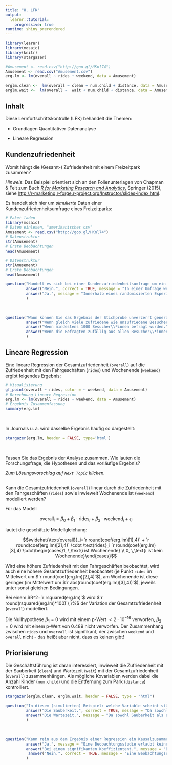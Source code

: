 ```yaml
---
title: "8. LFK"
output: 
  learnr::tutorial:
    progressive: true
runtime: shiny_prerendered
---
```



```r
library(learnr)
library(mosaic)
library(knitr)
library(stargazer)

#Amusement <- read.csv("http://goo.gl/HKnl74")
Amusement <- read.csv("Amusement.csv")
erg.lm <- lm(overall ~ rides + weekend, data = Amusement)

erglm.clean <-  lm(overall ~ clean + num.child + distance, data = Amusement)
erglm.wait <-  lm(overall ~  wait + num.child + distance, data = Amusement)
```

## Inhalt

Diese Lernfortschrittskontrolle (LFK) behandelt die Themen:

- Grundlagen Quantitativer Datenanalyse

- Lineare Regression



## Kundenzufriedenheit

Womit hängt die (Gesamt-) Zufriedenheit mit einem Freizeitpark zusammen?

*Hinweis*: Das Beispiel orientiert sich an den Folienunterlagen von Chapman \& Feit zum Buch [*R for Marketing Research and Analytics*](http://r-marketing.r-forge.r-project.org/), Springer (2015), siehe [http://r-marketing.r-forge.r-project.org/Instructor/slides-index.html](http://r-marketing.r-forge.r-project.org/Instructor/slides-index.html).

Es handelt sich hier um *simulierte* Daten einer Kundenzufriedenheitsumfrage eines Freizeitparks:

```r
# Paket laden
library(mosaic)
# Daten einlesen, "amerikanisches csv"
Amusement <- read.csv("http://goo.gl/HKnl74")
# Datenstruktur
str(Amusement)
# Erste Beobachtungen
head(Amusement)
```

```r
# Datenstruktur
str(Amusement)
# Erste Beobachtungen
head(Amusement)
```



```r
question("Handelt es sich bei einer Kundenzufriedenheitsumfrage um ein randomisiertes Experiment?",
         answer("Nein.", correct = TRUE, message = "In einer Umfrage werden die Beobachtungen i. d. R. nur so erhoben wie sie sind."),
         answer("Ja.", message = "Innerhalb eines randomisierten Experiments wird die unabhängige Variable manipuliert.")
         )
```

<br>

```r
question("Wann können Sie das Ergebnis der Stichprobe unverzerrt generalisieren?",
         answer("Wenn gleich viele zufriedene wie unzufriedene Besucher\\*innen befragt wurden.", message = "Bei einer geschichteten Stichprobe kann evtl. etwas über die Verteilung innerhalb der Schichten ausgesagt werden, aber nichts über die Verteilung der Schichten."),
         answer("Wenn mindestens 1000 Besucher\\*innen befragt wurden.", message = "Generell sind hohe Stichprobenumfänge zu bevorzugen, sie lösen aber nicht das Problem einer potentiellen Verzerrung einer Gelegenheitsstichprobe."),
         answer("Wenn die Befragten zufällig aus allen Besucher\\*innen ausgewählt wurden.", correct = TRUE, message = "Eine zufällige Stichprobe ermöglicht eine Generalisierung auf die zugrundeliegende Population.")
         )
```

## Lineare Regression

Eine lineare Regression der Gesamtzufriedenheit (`overall`) auf die Zufriedenheit mit den Fahrgeschäften (`rides`) und Wochenende (`weekend`) ergibt folgendes Ergebnis:

```r
# Visualisierung
gf_point(overall ~ rides, color = ~ weekend, data = Amusement)
# Berechnung Lineare Regression
erg.lm <- lm(overall ~ rides + weekend, data = Amusement)
# Ergebnis Zusammenfassung
summary(erg.lm)
```

<br>

In Journals u. ä. wird dasselbe Ergebnis häufig so dargestellt:

```r
stargazer(erg.lm, header = FALSE, type='html')
```

<br>

Fassen Sie das Ergebnis der Analyse zusammen. Wie lauten die Forschungsfrage, die Hypothesen und das vorläufige Ergebnis?

*Zum Lösungsvorschlag auf `Next Topic` klicken.*

##

Kann die Gesamtzufriedenheit (`overall`) linear durch die Zufriedenheit mit den Fahrgeschäften (`rides`) sowie inwieweit Wochenende ist (`weekend`) modelliert werden?

Für das Modell

$$\text{overall}_i=\beta_0 + \beta_1 \cdot \text{rides}_i+\beta_2\cdot \text{weekend}_i + \epsilon_i$$

lautet die geschätzte Modellgleichung:

$$\widehat{\text{overall}}_i=`r round(coef(erg.lm)[1],4)` + `r round(coef(erg.lm)[2],4)` \cdot \text{rides}_i `r round(coef(erg.lm)[3],4)`\cdot\begin{cases}1, \,\text{i ist Wochenende} \\ 0, \,\text{i ist kein Wochenende}\end{cases}$$

Wird eine höhere Zufriedenheit mit den Fahrgeschäften beobachtet, wird auch eine höhere Gesamtzufriedenheit beobachtet (je Punkt `rides` im Mittelwert um $`r round(coef(erg.lm)[2],4)`$), am Wochenende ist diese geringer (im Mittelwert um $`r abs(round(coef(erg.lm)[3],4))`$), jeweils unter sonst gleichen Bedingungen.

Bei einem $R^2=`r rsquared(erg.lm)`$ wird $`r round(rsquared(erg.lm)*100)`\,\%$ der Variation der Gesamtzufriedenheit (`overall`) modelliert.

Die Nullhypothese $\beta_1=0$ wird mit einem p-Wert $<2 \cdot 10^{-16}$ verworfen, $\beta_2=0$ wird mit einem p-Wert von $0.489$ nicht verworfen. Der Zusammenhang zwischen `rides` und `overvall` ist signifikant, der zwischen `weekend` und `overall` nicht - das heißt aber nicht, dass es keinen gibt!


## Priorisierung

Die Geschäftsführung ist daran interessiert, inwieweit die Zufriedenheit mit der Sauberkeit (`clean`) und Wartezeit (`wait`) mit der Gesamtzufriedenheit (`overall`) zusammenhängen. Als mögliche Kovariablen werden dabei die Anzahl Kinder (`num.child`) und die Entfernung zum Park (`distance`) kontrolliert.

```r
stargazer(erglm.clean, erglm.wait, header = FALSE, type = "html")
```

```r
question("In diesem (simulierten) Beispiel: welche Variable scheint stärker mit der Gesamtzufriedenheit assoziiert zu sein?",
         answer("Die Sauberkeit.", correct = TRUE, message = "Da sowohl Sauberkeit als auch Wartezeit in derselben Einheit gemessen werden, können die geschätzten Koeffizienten $\\hat{\\beta}$ verglichen werden, und der ist bei der Sauberkeit größer. Auch ist $\\frac{\\hat{\\beta}}{se}$ größer und damit der p-Wert kleiner. Auch das Bestimmtheitsmaß $R^2$ ist bei `clean` größer."),
         answer("Die Wartezeit.", message = "Da sowohl Sauberkeit als auch Wartezeit in derselben Einheit gemessen werden, können die geschätzten Koeffizienten $\\hat{\\beta}$ verglichen werden, und der ist bei der Sauberkeit größer. Auch ist $\\frac{\\hat{\\beta}}{se}$ größer und damit der p-Wert kleiner. Auch das Bestimmtheitsmaß $R^2$ ist bei `clean` größer.")
         )
```

<br>

```r
question("Kann rein aus dem Ergebnis einer Regression ein Kausalzusammenhang abgeleitet werden?",
         answer("Ja.", message = "Eine Beobachtungsstudie erlaubt keine unmittelbaren Kausalschlüsse."),
         answer("Bei einem signifikanten Koeffizientent.", message = "Eine Beobachtungsstudie erlaubt keine unmittelbaren Kausalschlüsse. *Signifikanz* sagt nur, dass der geschätzte Koeffizient unwahrscheinlich ist, wenn im Modell der Population kein linearer Zusammenhang vorliegt."),
          answer("Nein.", correct = TRUE, message = "Eine Beobachtungsstudie erlaubt keine unmittelbaren Kausalschlüsse.")
         )
```



